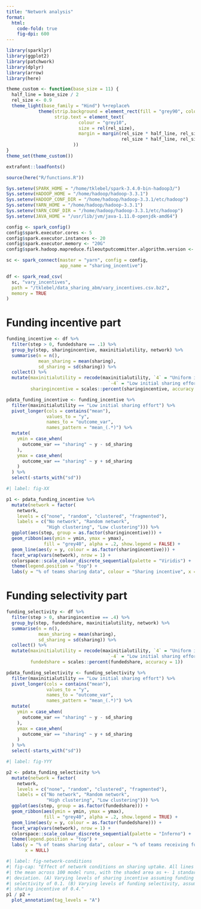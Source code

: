 ```yaml
---
title: "Network analysis"
format: 
  html:
    code-fold: true
    fig-dpi: 600
---
```



```r
library(sparklyr)
library(ggplot2)
library(patchwork)
library(dplyr)
library(arrow)
library(here)

theme_custom <- function(base_size = 11) {
  half_line = base_size / 2
  rel_size <- 0.9
  theme_light(base_family = "Hind") %+replace%
            theme(strip.background = element_rect(fill = "grey90", colour = NA),
                  strip.text = element_text(
                           colour = "grey10",
                           size = rel(rel_size),
                           margin = margin(rel_size * half_line, rel_size * half_line, 
                                           rel_size * half_line, rel_size * half_line)
                         ))
}
theme_set(theme_custom())

extrafont::loadfonts()

source(here("R/functions.R"))

Sys.setenv(SPARK_HOME = "/home/tklebel/spark-3.4.0-bin-hadoop3/")
Sys.setenv(HADOOP_HOME = "/home/hadoop/hadoop-3.3.1")
Sys.setenv(HADOOP_CONF_DIR = "/home/hadoop/hadoop-3.3.1/etc/hadoop")
Sys.setenv(YARN_HOME = "/home/hadoop/hadoop-3.3.1")
Sys.setenv(YARN_CONF_DIR = "/home/hadoop/hadoop-3.3.1/etc/hadoop")
Sys.setenv(JAVA_HOME = "/usr/lib/jvm/java-1.11.0-openjdk-amd64")

config <- spark_config()
config$spark.executor.cores <- 5
config$spark.executor.instances <- 20
config$spark.executor.memory <- "20G"
config$spark.hadoop.mapreduce.fileoutputcommitter.algorithm.version <- 2

sc <- spark_connect(master = "yarn", config = config,
                    app_name = "sharing_incentive")

df <- spark_read_csv(
  sc, "vary_incentives",
  path = "/tklebel/data_sharing_abm/vary_incentives.csv.bz2",
  memory = TRUE
)
```


# Funding incentive part
```r
funding_incentive <- df %>% 
  filter(step > 0, fundedshare == .1) %>% 
  group_by(step, sharingincentive, maxinitialutility, network) %>% 
  summarise(n = n(),
            mean_sharing = mean(sharing),
            sd_sharing = sd(sharing)) %>% 
  collect() %>% 
  mutate(maxinitialutility = recode(maxinitialutility, `4` = "Uniform initial sharing effort",
                                      `-4` = "Low initial sharing effort"),
         sharingincentive = scales::percent(sharingincentive, accuracy = 1))
```

```r
pdata_funding_incentive <- funding_incentive %>% 
  filter(maxinitialutility == "Low initial sharing effort") %>% 
  pivot_longer(cols = contains("mean"),
               values_to = "y",
               names_to = "outcome_var",
               names_pattern = "mean_(.*)") %>% 
  mutate(
    ymin = case_when(
      outcome_var == "sharing" ~ y - sd_sharing
    ), 
    ymax = case_when(
      outcome_var == "sharing" ~ y + sd_sharing
    )
  ) %>% 
  select(-starts_with("sd"))
```

```r
#| label: fig-XX

p1 <- pdata_funding_incentive %>% 
  mutate(network = factor(
    network,
    levels = c("none", "random", "clustered", "fragmented"),
    labels = c("No network", "Random network",
               "High clustering", "Low clustering"))) %>% 
  ggplot(aes(step, group = as.factor(sharingincentive))) +
  geom_ribbon(aes(ymin = ymin, ymax = ymax),
              fill = "grey40", alpha = .2, show.legend = FALSE) +
  geom_line(aes(y = y, colour = as.factor(sharingincentive))) +
  facet_wrap(vars(network), nrow = 1) +
  colorspace::scale_colour_discrete_sequential(palette = "Viridis") +
  theme(legend.position = "top") +
  labs(y = "% of teams sharing data", colour = "Sharing incentive", x = NULL) 
```



# Funding selectivity part
```r
funding_selectivity <- df %>% 
  filter(step > 0, sharingincentive == .4) %>% 
  group_by(step, fundedshare, maxinitialutility, network) %>% 
  summarise(n = n(),
            mean_sharing = mean(sharing),
            sd_sharing = sd(sharing)) %>% 
  collect() %>% 
  mutate(maxinitialutility = recode(maxinitialutility, `4` = "Uniform initial sharing effort",
                                      `-4` = "Low initial sharing effort"),
         fundedshare = scales::percent(fundedshare, accuracy = 1))
```

```r
pdata_funding_selectivity <- funding_selectivity %>% 
  filter(maxinitialutility == "Low initial sharing effort") %>% 
  pivot_longer(cols = contains("mean"),
               values_to = "y",
               names_to = "outcome_var",
               names_pattern = "mean_(.*)") %>% 
  mutate(
    ymin = case_when(
      outcome_var == "sharing" ~ y - sd_sharing
    ), 
    ymax = case_when(
      outcome_var == "sharing" ~ y + sd_sharing
    )
  ) %>% 
  select(-starts_with("sd"))
```

```r
#| label: fig-YYY

p2 <- pdata_funding_selectivity %>% 
  mutate(network = factor(
    network,
    levels = c("none", "random", "clustered", "fragmented"),
    labels = c("No network", "Random network",
               "High clustering", "Low clustering"))) %>% 
  ggplot(aes(step, group = as.factor(fundedshare))) +
  geom_ribbon(aes(ymin = ymin, ymax = ymax),
              fill = "grey40", alpha = .2, show.legend = TRUE) +
  geom_line(aes(y = y, colour = as.factor(fundedshare))) +
  facet_wrap(vars(network), nrow = 1) +
  colorspace::scale_colour_discrete_sequential(palette = "Inferno") +
  theme(legend.position = "top") +
  labs(y = "% of teams sharing data", colour = "% of teams receiving funding", 
       x = NULL) 
```


```r
#| label: fig-network-conditions
#| fig-cap: "Effect of network conditions on sharing uptake. All lines display
#| the mean across 100 model runs, with the shaded area as +- 1 standard
#| deviation. (A) Varying levels of sharing incentive assuming funding 
#| selectivity of 0.1. (B) Varying levels of funding selectivity, assuming 
#| sharing incentive of 0.4."
p1 / p2 +
  plot_annotation(tag_levels = "A")
```

